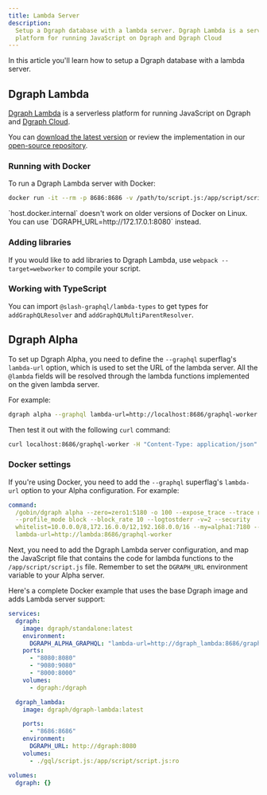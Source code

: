 ```yaml
---
title: Lambda Server
description:
  Setup a Dgraph database with a lambda server. Dgraph Lambda is a serverless
  platform for running JavaScript on Dgraph and Dgraph Cloud
---
```


In this article you'll learn how to setup a Dgraph database with a lambda
server.

## Dgraph Lambda

[Dgraph Lambda](https://github.com/dgraph-io/dgraph-lambda) is a serverless
platform for running JavaScript on Dgraph and
[Dgraph Cloud](https://dgraph.io/cloud).

You can
[download the latest version](https://github.com/dgraph-io/dgraph-lambda/releases/latest)
or review the implementation in our
[open-source repository](https://github.com/dgraph-io/dgraph-lambda).

### Running with Docker

To run a Dgraph Lambda server with Docker:

```bash
docker run -it --rm -p 8686:8686 -v /path/to/script.js:/app/script/script.js -e DGRAPH_URL=http://host.docker.internal:8080 dgraph/dgraph-lambda
```

<Note>
  `host.docker.internal` doesn't work on older versions of Docker on Linux. You
  can use `DGRAPH_URL=http://172.17.0.1:8080` instead.
</Note>

### Adding libraries

If you would like to add libraries to Dgraph Lambda, use
`webpack --target=webworker` to compile your script.

### Working with TypeScript

You can import `@slash-graphql/lambda-types` to get types for
`addGraphQLResolver` and `addGraphQLMultiParentResolver`.

## Dgraph Alpha

To set up Dgraph Alpha, you need to define the `--graphql` superflag's
`lambda-url` option, which is used to set the URL of the lambda server. All the
`@lambda` fields will be resolved through the lambda functions implemented on
the given lambda server.

For example:

```bash
dgraph alpha --graphql lambda-url=http://localhost:8686/graphql-worker
```

Then test it out with the following `curl` command:

```bash
curl localhost:8686/graphql-worker -H "Content-Type: application/json" -d '{"resolver":"MyType.customField","parent":[{"customField":"Dgraph Labs"}]}'
```

### Docker settings

If you're using Docker, you need to add the `--graphql` superflag's `lambda-url`
option to your Alpha configuration. For example:

```yml
command:
  /gobin/dgraph alpha --zero=zero1:5180 -o 100 --expose_trace --trace ratio=1.0
  --profile_mode block --block_rate 10 --logtostderr -v=2 --security
  whitelist=10.0.0.0/8,172.16.0.0/12,192.168.0.0/16 --my=alpha1:7180 --graphql
  lambda-url=http://lambda:8686/graphql-worker
```

Next, you need to add the Dgraph Lambda server configuration, and map the
JavaScript file that contains the code for lambda functions to the
`/app/script/script.js` file. Remember to set the `DGRAPH_URL` environment
variable to your Alpha server.

Here's a complete Docker example that uses the base Dgraph image and adds Lambda
server support:

```yml
services:
  dgraph:
    image: dgraph/standalone:latest
    environment:
      DGRAPH_ALPHA_GRAPHQL: "lambda-url=http://dgraph_lambda:8686/graphql-worker"
    ports:
      - "8080:8080"
      - "9080:9080"
      - "8000:8000"
    volumes:
      - dgraph:/dgraph

  dgraph_lambda:
    image: dgraph/dgraph-lambda:latest

    ports:
      - "8686:8686"
    environment:
      DGRAPH_URL: http://dgraph:8080
    volumes:
      - ./gql/script.js:/app/script/script.js:ro

volumes:
  dgraph: {}
```

